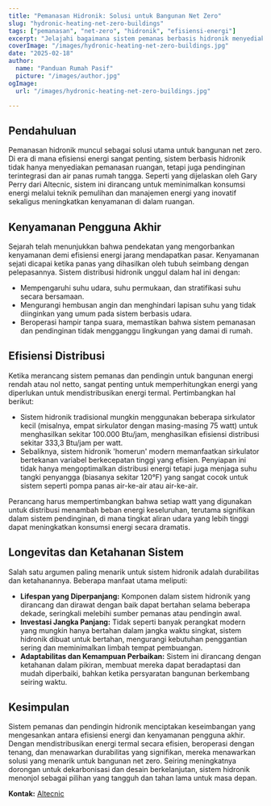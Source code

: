 ```yaml
---
title: "Pemanasan Hidronik: Solusi untuk Bangunan Net Zero"
slug: "hydronic-heating-net-zero-buildings"
tags: ["pemanasan", "net-zero", "hidronik", "efisiensi-energi"]
excerpt: "Jelajahi bagaimana sistem pemanas berbasis hidronik menyediakan solusi efisien untuk bangunan net zero sambil menjaga tingkat kenyamanan yang superior."
coverImage: "/images/hydronic-heating-net-zero-buildings.jpg"
date: "2025-02-18"
author:
  name: "Panduan Rumah Pasif"
  picture: "/images/author.jpg"
ogImage:
  url: "/images/hydronic-heating-net-zero-buildings.jpg"

---
```

## Pendahuluan

Pemanasan hidronik muncul sebagai solusi utama untuk bangunan net zero. Di era di mana efisiensi energi sangat penting, sistem berbasis hidronik tidak hanya menyediakan pemanasan ruangan, tetapi juga pendinginan terintegrasi dan air panas rumah tangga. Seperti yang dijelaskan oleh Gary Perry dari Altecnic, sistem ini dirancang untuk meminimalkan konsumsi energi melalui teknik pemulihan dan manajemen energi yang inovatif sekaligus meningkatkan kenyamanan di dalam ruangan.

## Kenyamanan Pengguna Akhir

Sejarah telah menunjukkan bahwa pendekatan yang mengorbankan kenyamanan demi efisiensi energi jarang mendapatkan pasar. Kenyamanan sejati dicapai ketika panas yang dihasilkan oleh tubuh seimbang dengan pelepasannya. Sistem distribusi hidronik unggul dalam hal ini dengan:

- Mempengaruhi suhu udara, suhu permukaan, dan stratifikasi suhu secara bersamaan.
- Mengurangi hembusan angin dan menghindari lapisan suhu yang tidak diinginkan yang umum pada sistem berbasis udara.
- Beroperasi hampir tanpa suara, memastikan bahwa sistem pemanasan dan pendinginan tidak mengganggu lingkungan yang damai di rumah.
## Efisiensi Distribusi

Ketika merancang sistem pemanas dan pendingin untuk bangunan energi rendah atau nol netto, sangat penting untuk memperhitungkan energi yang diperlukan untuk mendistribusikan energi termal. Pertimbangkan hal berikut:

- Sistem hidronik tradisional mungkin menggunakan beberapa sirkulator kecil (misalnya, empat sirkulator dengan masing-masing 75 watt) untuk menghasilkan sekitar 100.000 Btu/jam, menghasilkan efisiensi distribusi sekitar 333,3 Btu/jam per watt.
- Sebaliknya, sistem hidronik 'homerun' modern memanfaatkan sirkulator bertekanan variabel berkecepatan tinggi yang efisien. Penyiapan ini tidak hanya mengoptimalkan distribusi energi tetapi juga menjaga suhu tangki penyangga (biasanya sekitar 120°F) yang sangat cocok untuk sistem seperti pompa panas air-ke-air atau air-ke-air.

Perancang harus mempertimbangkan bahwa setiap watt yang digunakan untuk distribusi menambah beban energi keseluruhan, terutama signifikan dalam sistem pendinginan, di mana tingkat aliran udara yang lebih tinggi dapat meningkatkan konsumsi energi secara dramatis.
## Longevitas dan Ketahanan Sistem

Salah satu argumen paling menarik untuk sistem hidronik adalah durabilitas dan ketahanannya. Beberapa manfaat utama meliputi:

- **Lifespan yang Diperpanjang:** Komponen dalam sistem hidronik yang dirancang dan dirawat dengan baik dapat bertahan selama beberapa dekade, seringkali melebihi sumber pemanas atau pendingin awal.
- **Investasi Jangka Panjang:** Tidak seperti banyak perangkat modern yang mungkin hanya bertahan dalam jangka waktu singkat, sistem hidronik dibuat untuk bertahan, mengurangi kebutuhan penggantian sering dan meminimalkan limbah tempat pembuangan.
- **Adaptabilitas dan Kemampuan Perbaikan:** Sistem ini dirancang dengan ketahanan dalam pikiran, membuat mereka dapat beradaptasi dan mudah diperbaiki, bahkan ketika persyaratan bangunan berkembang seiring waktu.

## Kesimpulan

Sistem pemanas dan pendingin hidronik menciptakan keseimbangan yang mengesankan antara efisiensi energi dan kenyamanan pengguna akhir. Dengan mendistribusikan energi termal secara efisien, beroperasi dengan tenang, dan menawarkan durabilitas yang signifikan, mereka menawarkan solusi yang menarik untuk bangunan net zero. Seiring meningkatnya dorongan untuk dekarbonisasi dan desain berkelanjutan, sistem hidronik menonjol sebagai pilihan yang tangguh dan tahan lama untuk masa depan.

**Kontak:** [Altecnic](https://www.altecnic.co.uk)
